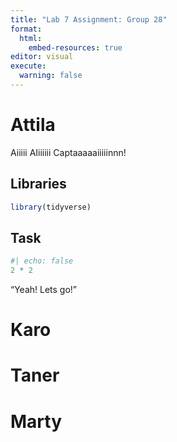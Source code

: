 ```yaml
---
title: "Lab 7 Assignment: Group 28"
format:
  html:
    embed-resources: true
editor: visual
execute: 
  warning: false
---
```


# Attila

Aiiiii AIiiiiii Captaaaaaiiiiinnn!\

## Libraries

```r
library(tidyverse)

```

## Task

```r
#| echo: false
2 * 2

```

"Yeah! Lets go!"

# Karo

# Taner

# Marty
